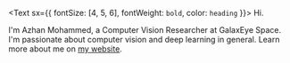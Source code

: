 <Text sx={{ fontSize: [4, 5, 6], fontWeight: `bold`, color: `heading` }}>
  Hi.
</Text>

I'm Azhan Mohammed, a Computer Vision Researcher at GalaxEye Space. I'm passionate about computer vision and deep learning in general. Learn more about me on [my website](https://azhanmohammed.netlify.app/).
